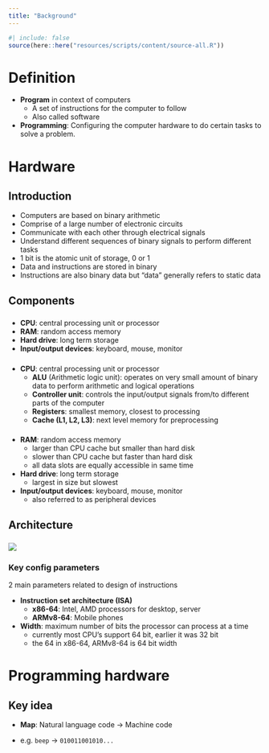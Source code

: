 ```yaml
---
title: "Background"
---
```


```r
#| include: false
source(here::here("resources/scripts/content/source-all.R"))
```

# Definition

- **Program** in context of computers
    - A set of instructions for the computer to follow
    - Also called software

- **Programming**: Configuring the computer hardware to do certain tasks to solve a problem.

# Hardware

## Introduction

- Computers are based on binary arithmetic
- Comprise of a large number of electronic circuits
- Communicate with each other through electrical signals
- Understand different sequences of binary signals to perform different tasks
- 1 bit is the atomic unit of storage, 0 or 1
- Data and instructions are stored in binary
- Instructions are also binary data but "data" generally refers to static data

## Components

###

- **CPU**: central processing unit or processor
- **RAM**: random access memory
- **Hard drive**: long term storage
- **Input/output devices**: keyboard, mouse, monitor

### 

- **CPU**: central processing unit or processor
    - **ALU** (Arithmetic logic unit): operates on very small amount of binary data to perform arithmetic and logical operations
    - **Controller unit**: controls the input/output signals from/to different parts of the computer
    - **Registers**: smallest memory, closest to processing
    - **Cache (L1, L2, L3)**: next level memory for preprocessing

###

- **RAM**: random access memory
    - larger than CPU cache but smaller than hard disk
    - slower than CPU cache but faster than hard disk
    - all data slots are equally accessible in same time
- **Hard drive**: long term storage
    - largest in size but slowest
- **Input/output devices**: keyboard, mouse, monitor
    - also referred to as peripheral devices

## Architecture

###

![](../../../resources/diagrams/architecture/hardware-cpu-ram.png)

### Key config parameters

2 main parameters related to design of instructions

- **Instruction set architecture (ISA)**
    - **x86-64**: Intel, AMD processors for desktop, server
    - **ARMv8-64**: Mobile phones
- **Width**: maximum number of bits the processor can process at a time
    - currently most CPU's support 64 bit, earlier it was 32 bit
    - the 64 in x86-64, ARMv8-64 is 64 bit width

# Programming hardware

## Key idea

- **Map**: Natural language code $\to$ Machine code

- e.g. `beep` $\to$ `010011001010...`
